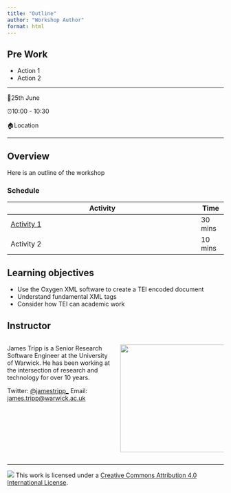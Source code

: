 ```yaml
---
title: "Outline"
author: "Workshop Author"
format: html
---
```


<!-- This template is base on https://github.com/rstudio-conf-2022/get-started-quarto -->

::: callout-tip
## Pre Work

-   Action 1
-   Action 2
:::

------------------------------------------------------------------------

<!-- Emojis are available via RStudio -->

<!-- See https://quarto.org/docs/visual-editor/content.html -->

📅25th June

⏰10:00 - 10:30

🏠Location

------------------------------------------------------------------------

## Overview

Here is an outline of the workshop

### Schedule

<!-- Generate via https://www.tablesgenerator.com/markdown_tables -->

| Activity                                                    | Time    |
|-------------------------------------------------------------|---------|
| [Activity 1](materials/activity/01-activity1/activity1.qmd) | 30 mins |
| Activity 2                                                  | 10 mins |

## Learning objectives

-   Use the Oxygen XML software to create a TEI encoded document
-   Understand fundamental XML tags
-   Consider how TEI can academic work

## Instructor

::: columns

::: {.column width="70%"}

James Tripp is a Senior Research Software Engineer at the University of Warwick. He has been working at the intersection of research and technology for over 10 years.

Twitter: [@jamestripp_](https://twitter.com/jamestripp_)
Email: [james.tripp\@warwick.ac.uk](mailto:james.tripp@warwick.ac.uk)

:::

::: {.column width="70%"}

![](materials/images/james.jfif){fig-alt="James Tripp" fig-align="center" width="250"}

:::

:::

------------------------------------------------------------------------

<!-- Do make sure this is the right license -->

![](https://i.creativecommons.org/l/by/4.0/88x31.png) This work is licensed under a [Creative Commons Attribution 4.0 International License](https://creativecommons.org/licenses/by/4.0/).
